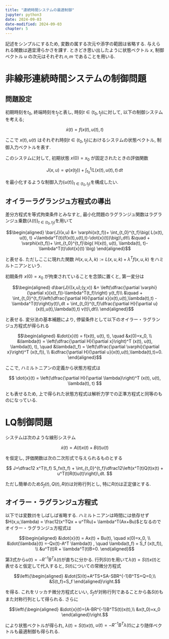 ```yaml
---
title: "連続時間システムの最適制御"
jupyter: python3
date: 2024-09-03
date-modified: 2024-09-03
chapter: 5
---
```


記述をシンプルにするため, 変数の属する次元や添字の範囲は省略する.
与えられる関数は適宜滑らかさを課す.
ときどき思い出したように状態ベクトル $x$, 制御ベクトル $u$ の次元はそれぞれ $n,m$ であることを用いる.

# 非線形連続時間システムの制御問題

## 問題設定

初期時刻を$t_0$, 終端時刻を$t_f$と表し, 時刻$t\in (t_0, t_f)$に対して, 以下の制御システムを考える;

$$ \dot{x}(t) = f(x(t),u(t),t)$$

ここで $x(t), u(t)$ はそれぞれ時刻$t\in (t_0, t_f)$におけるシステムの状態ベクトル, 制御入力ベクトルを表す.

このシステムに対して, 初期状態 $x(0) = x_0$ が固定されたときの評価関数

$$
J(x, u) = \varphi(x(t_f)) + \int_{t_0}^{t_f} L(x(t), u(t), t)\,dt
$$

を最小化するような制御入力$\{u(t)\}_{t\in(t_0,t_f)}$を構成したい.

## オイラーラグランジュ方程式の導出

差分方程式を等式拘束条件とみなすと, 最小化問題のラグランジュ関数はラグランジュ乗数$\{\lambda(t)\}_{t\in(t_0,t_f)}$を用いて

$$\begin{aligned}
\bar{J}(x,u)
&= \varphi(x(t_f))+ \int_{t_0}^{t_f}\big( L(x(t), u(t), t) +\lambda^T(t)(f(x(t),u(t),t)-\dot{x}(t))\big)\,dt\\
&\quad + \varphi(x(t_f))+ \int_{t_0}^{t_f}\big( 
    H(x(t), u(t), \lambda(t), t)-\lambda^T(t)\dot{x}(t)
\big)
\end{aligned}$$

と表せる. ただしここに現れた関数 $H(x,u,\lambda,k) := L(x,u,k) +\lambda^Tf(x,u,k)$ をハミルトニアンという.

初期条件 $x(0)=x_0$ が拘束されていることを念頭に置くと, 第一変分は

$$\begin{aligned}
d\bar{J}((x,u);(y,v))
&= \left(\dfrac{\partial \varphi}{\partial x}(x(t_f))-\lambda^T(t_f)\right) y(t_f)\\
&\quad +  \int_{t_0}^{t_f}\left(\dfrac{\partial H}{\partial x}(x(t),u(t),\lambda(t),t) - \lambda^T(t)\right)y(t)\,dt
+ \int_{t_0}^{t_f}\dfrac{\partial H}{\partial u}(x(t),u(t),\lambda(t),t) v(t)\,dt\\
\end{aligned}$$

と表せる. 変分法の基本補題により, 停留条件として以下のオイラー・ラグランジュ方程式が得られる

$$\begin{aligned}
&\dot{x}(t) = f(x(t), u(t), t),
\quad &x(0)=x_0, \\
&\lambda(t) = \left(\dfrac{\partial H}{\partial x}\right)^T (x(t), u(t), \lambda(t), t),
\quad &\lambda(t_f) =  \left(\dfrac{\partial \varphi}{\partial x}\right)^T (x(t_f)), \\
&\dfrac{\partial H}{\partial u}(x(t),u(t),\lambda(t),t)=0.
\end{aligned}$$

ここで, ハミルトニアンの定義から状態方程式は

$$
\dot{x}(t) = \left(\dfrac{\partial H}{\partial \lambda}\right)^T (x(t), u(t), \lambda(t), t)
$$

とも表せるため, 上で得られた状態方程式は解析力学での正準方程式と同等のものになっている.

# LQ制御問題

システムは次のような線形システム

$$ \dot{x}(t) = A(t)x(t) + B(t) u(t)$$

を仮定し, 評価関数は次の二次形式で与えられるものとする

$$
J=\dfrac12 x^T(t_f) S_fx(t_f) + \int_{t_0}^{t_f}\dfrac12\left(x^T(t)Q(t)x(t) + u^T(t)R(t)u(t)\right)\,dt.
$$

ただし簡単のため$S_f(t), Q(t), R(t)$は対称行列とし, 特に$R(t)$は正定値とする. 

## オイラー・ラグランジュ方程式

以下では変数$(t)$をしばしば省略する. 
ハミルトニアンは時間には依存せず$H(x,u,\lambda) = \frac12(x^TQx + u^TRu)+ \lambda^T(Ax+Bu)$となるのでオイラー・ラグランジュ方程式は

$$\begin{aligned}
&\dot{x}(t) = Ax(t) + Bu(t),
\quad x(0)=x_0, \\
&\dot{\lambda}(t) =-Qx(t)-A^T \lambda(t) , 
\quad \lambda(t_f) =  S_f (x(t_f)), \\
&u^T(t)R + \lambda^T(t)B=0.
\end{aligned}$$

第3式から$u(t)=-R^{-1}B^T\lambda(t)$が直ちに分かる. 行列$S(t)$を用いて$\lambda(t)=S(t)x(t)$と表せると仮定して代入すると, $S(t)$についての常微分方程式

$$\left\{\begin{aligned}
&\dot{S}(t)+A^TS+SA-SBR^{-1}B^TS+Q=0,\\
&S(t_f)=S_f
\end{aligned}\right.$$

を得る. これをリッカチ微分方程式といい, $S_f$が対称行列であることから各$S(t)$もまた対称行列として得られる. 
さらに

$$\left\{\begin{aligned}
&\dot{x}(t)=(A-BR^{-1}B^TS(t))x(t),\\
&x(t_0)=x_0
\end{aligned}\right.$$

により状態ベクトルが得られ, $\lambda(t)=S(t)x(t)$, $u(t)=-R^{-1}B^T\lambda(t)$により随伴ベクトルも最適制御も得られる.
